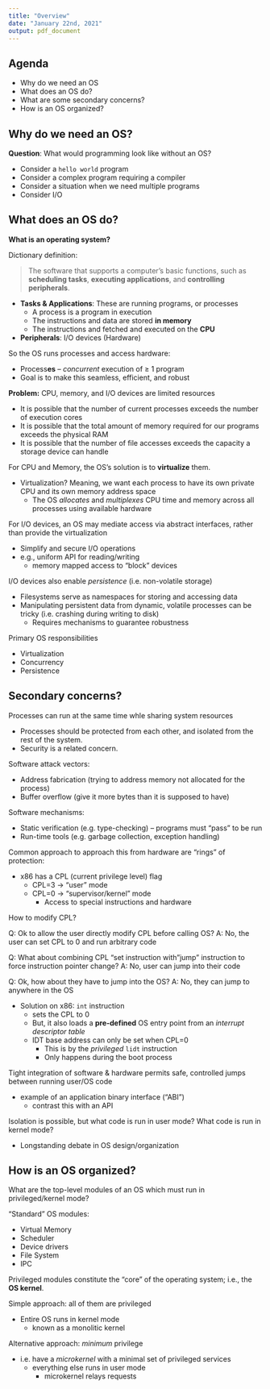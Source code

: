 ```yaml
---
title: "Overview"
date: "January 22nd, 2021"
output: pdf_document
---
```


## Agenda

* Why do we need an OS
* What does an OS do?
* What are some secondary concerns?
* How is an OS organized?

## Why do we need an OS?

**Question**: What would programming look like without an OS?

* Consider a `hello world` program
* Consider a complex program requiring a compiler
* Consider a situation when we need multiple programs
* Consider I/O

## What does an OS do?

**What is an operating system?**

Dictionary definition:

> The software that supports a computer's basic functions, such as **scheduling tasks**, **executing applications**, and **controlling peripherals**.


* **Tasks & Applications**: These are running programs, or processes
  * A process is a program in execution
  * The instructions and data are stored **in memory**
  * The instructions and fetched and executed on the **CPU**
* **Peripherals**: I/O devices (Hardware)

So the OS runs processes and access hardware:

* Process**es** -- _concurrent_ execution of $\ge$ 1 program
* Goal is to make this seamless, efficient, and robust

**Problem:** CPU, memory, and I/O devices are limited resources

  * It is possible that the number of current processes exceeds the number of execution cores
  * It is possible that the total amount of memory required for our programs exceeds the physical RAM
  * It is possible that the number of file accesses exceeds the capacity a storage device can handle

For CPU and Memory, the OS's solution is to **virtualize** them.

* Virtualization? Meaning, we want each process to have its own private CPU and its own memory address space
  * The OS _allocates_ and _multiplexes_ CPU time and memory across all processes using available hardware

For I/O devices, an OS may mediate access via abstract interfaces, rather than provide the virtualization

* Simplify and secure I/O operations
* e.g., uniform API for reading/writing
  * memory mapped access to "block" devices

I/O devices also enable *persistence* (i.e. non-volatile storage)

* Filesystems serve as namespaces for storing and accessing data
* Manipulating persistent data from dynamic, volatile processes can be tricky (i.e. crashing during writing to disk)
  * Requires mechanisms to guarantee robustness

Primary OS responsibilities

* Virtualization
* Concurrency
* Persistence

## Secondary concerns?

Processes can run at the same time whle sharing system resources

* Processes should be protected from each other, and isolated from the rest of the system.
* Security is a related concern.

Software attack vectors:

* Address fabrication (trying to address memory not allocated for the process)
* Buffer overflow (give it more bytes than it is supposed to have)

Software mechanisms:

* Static verification (e.g. type-checking) -- programs must "pass" to be run
* Run-time tools (e.g. garbage collection, exception handling)

Common approach to approach this from hardware are "rings" of protection:

* x86 has a CPL (current privilege level) flag
  * CPL=3 -> "user" mode
  * CPL=0 -> "supervisor/kernel" mode
    * Access to special instructions and hardware

How to modify CPL?

Q: Ok to allow the user directly modify CPL before calling OS?
A: No, the user can set CPL to 0 and run arbitrary code

Q: What about combining CPL "set instruction with "jump" instruction to force instruction pointer change?
A: No, user can jump into their code

Q: Ok, how about they have to jump into the OS?
A: No, they can jump to anywhere in the OS

* Solution on x86: `int` instruction
  * sets the CPL to 0
  * But, it also loads a **pre-defined** OS entry point from an _interrupt descriptor table_
  * IDT base address can only be set when CPL=0
    * This is by the _privileged_ `lidt` instruction
    * Only happens during the boot process

Tight integration of software & hardware permits safe, controlled jumps between running user/OS code

* example of an application binary interface ("ABI")
  * contrast this with an API

Isolation is possible, but what code is run in user mode? What code is run in kernel mode?

* Longstanding debate in OS design/organization

## How is an OS organized?

What are the top-level modules of an OS which must run in privileged/kernel mode?

"Standard" OS modules:

* Virtual Memory
* Scheduler
* Device drivers
* File System
* IPC

Privileged modules constitute the "core" of the operating system; i.e., the **OS kernel**.

Simple approach: all of them are privileged

* Entire OS runs in kernel mode
  * known as a monolitic kernel

Alternative approach: _minimum_ privilege

* i.e. have a _microkernel_ with a minimal set of privileged services
  * everything else runs in user mode
    * microkernel relays requests
